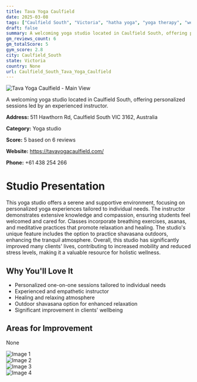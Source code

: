 ```yaml
---
title: Tava Yoga Caulfield
date: 2025-03-08
tags: ["Caulfield South", "Victoria", "hatha yoga", "yoga therapy", "welcoming atmosphere", "personalized experience", "Caulfield South"]  
draft: false
summary: A welcoming yoga studio located in Caulfield South, offering personalized sessions led by an experienced instructor.
gm_reviews_count: 6
gm_totalScore: 5
gym_score: 2.8
city: Caulfield_South
state: Victoria
country: None
url: Caulfield_South_Tava_Yoga_Caulfield
---
```


<div className="aspect-[16/9] relative my-8">
  <img 
    src="https://lh5.googleusercontent.com/p/AF1QipOoO0Brqj1mISVSClvP6hdV54wO_MeA0QNbycfX=w1920-h1080-k-no"
    alt="Tava Yoga Caulfield - Main View"
    className="object-cover absolute inset-0 w-full h-full rounded-lg"
  />
</div>

A welcoming yoga studio located in Caulfield South, offering personalized sessions led by an experienced instructor.

**Address:** 511 Hawthorn Rd, Caulfield South VIC 3162, Australia

**Category:** Yoga studio

**Score:** 5 based on 6 reviews

**Website:** https://tavayogacaulfield.com/

**Phone:** +61 438 254 266

# Studio Presentation

This yoga studio offers a serene and supportive environment, focusing on personalized yoga experiences tailored to individual needs. The instructor demonstrates extensive knowledge and compassion, ensuring students feel welcomed and cared for. Classes incorporate breathing exercises, asanas, and meditative practices that promote relaxation and healing. The studio's unique feature includes the option to practice shavasana outdoors, enhancing the tranquil atmosphere. Overall, this studio has significantly improved many clients' lives, contributing to increased mobility and reduced stress levels, making it a valuable resource for holistic wellness.

## Why You'll Love It

- Personalized one-on-one sessions tailored to individual needs
- Experienced and empathetic instructor
- Healing and relaxing atmosphere
- Outdoor shavasana option for enhanced relaxation
- Significant improvement in clients' wellbeing

## Areas for Improvement

None

<div className="grid grid-cols-1 xl:grid-cols-2 gap-4 my-8">
<div className="aspect-[4/3] relative"><img src="https://lh5.googleusercontent.com/p/AF1QipO4MDt-PC56w6U1g7FLBYn2DHoQIR4hCjyUkBk0=w1920-h1080-k-no" alt="Image 1" className="object-cover absolute inset-0 w-full h-full rounded-lg" /></div>
<div className="aspect-[4/3] relative"><img src="https://lh5.googleusercontent.com/p/AF1QipOwyXpMBPLPT2Hy7xpXfeX5rOvcikJzmW3i6PtW=w1920-h1080-k-no" alt="Image 2" className="object-cover absolute inset-0 w-full h-full rounded-lg" /></div>
<div className="aspect-[4/3] relative"><img src="https://lh5.googleusercontent.com/p/AF1QipNJEl70MDe14mBZXQnN3lGKQ97qKMnF9lcbkXfG=w1920-h1080-k-no" alt="Image 3" className="object-cover absolute inset-0 w-full h-full rounded-lg" /></div>
<div className="aspect-[4/3] relative"><img src="https://lh5.googleusercontent.com/p/AF1QipPqHDw7TcSQe0v3Q72RBU45BefG5hBm3UxSX7KK=w1920-h1080-k-no" alt="Image 4" className="object-cover absolute inset-0 w-full h-full rounded-lg" /></div>
</div>
